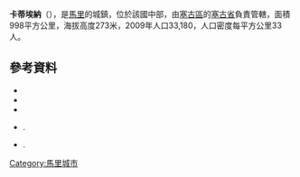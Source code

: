 {{Coord|13|19|18|N|5|38|29|W|display=title}}

'''卡蒂埃納'''（{{lang-fr|Katiéna}}），是[[馬里|馬里]]的城鎮，位於該國中部，由[[塞古區|塞古區]]的[[塞古省|塞古省]]負責管轄，面積998平方公里，海拔高度273米，2009年人口33,180，人口密度每平方公里33人。

==參考資料==
*{{citation | contribution= Common and Fundamental Operational Datasets Registry: Mali | publisher= United Nations Office for the Coordination of Humanitarian Affairs | url= http://cod.humanitarianresponse.info/country-region/mali | deadurl= yes | archiveurl= https://web.archive.org/web/20120106202217/http://cod.humanitarianresponse.info/country-region/mali | archivedate= 2012-01-06 | title= 存档副本 | accessdate= 2015-07-22 }}
*{{citation | url=http://instat.gov.ml/documentation/segou.pdf | publisher=République de Mali: Institut National de la Statistique | title=Resultats Provisoires RGPH 2009 (Région de Ségou) | language=fr | accessdate=2015-07-22 | archive-date=2011-07-22 | archive-url=https://web.archive.org/web/20110722215805/http://instat.gov.ml/documentation/segou.pdf | dead-url=no }}
*{{citation | title=Communes de la Région de Ségou | publisher=Ministère de l’administration territoriale et des collectivités locales, République du Mali | url=http://www.matcl.gov.ml/pdf/ComRegSegou.pdf | language=fr | deadurl=yes | archiveurl=https://www.webcitation.org/6AnaeXgXv?url=http://www.matcl.gov.ml/pdf/ComRegSegou.pdf | archivedate=2012-09-19 | accessdate=2015-07-22 }}
*{{citation | title=Plan de Sécurité Alimentaire Commune Rurale de Katiéna 2007-2011 | publisher=Commissariat à la Sécurité Alimentaire, République du Mali, USAID-Mali | year=2007 | url=http://www.aec.msu.edu/fs2/mali_fd_strtgy/plans/segou/segou/psa_katiena.pdf | language=fr | deadurl=yes | archiveurl=https://web.archive.org/web/20120826110107/http://www.aec.msu.edu/fs2/mali_fd_strtgy/plans/segou/segou/psa_katiena.pdf | archivedate=2012年8月26日 | df= | accessdate=2015年7月22日 }}.
*{{citation | title= Situation des points d'eau modernes au Mali en 2003: Katiéna | url= http://www.bndr-mali.org/bnn-mali/index.php?option=com_docman&task=doc_download&gid=774&Itemid=53 | publisher= Ministère des Mines, de l'Energie et de l'Eau, République du Mali | year= 2003 | language= fr }}{{Dead link|date=2018年7月 |bot=InternetArchiveBot |fix-attempted=no }}.

{{塞古區}}

[[Category:馬里城市|Category:馬里城市]]


{{Mali-geo-stub}}